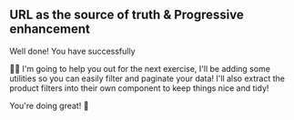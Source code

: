 ## URL as the source of truth & Progressive enhancement

Well done! You have successfully  

🧝‍♀️ I'm going to help you out for the next exercise, I'll be adding some utilities
so you can easily filter and paginate your data! I'll also extract the product filters
into their own component to keep things nice and tidy!

You're doing great! 🚀